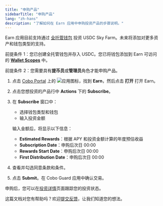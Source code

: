 ```yaml
---
title: "申购产品"
sidebarTitle: "申购产品"
lang: "zh-hans"
description: "了解如何在 Earn 应用中申购投资产品的步骤说明。"
---
```


<Info>Earn 应用目前支持通过 [全托管钱包](/cn/portal/custodial-wallets/introduction) 投资 USDC Sky Farm。未来将添加对更多资产和钱包类型的支持。</Info>

<Note>前提条件 1：您已创建全托管钱包并存入 USDC。您已将钱包添加到 Earn 可访问的 [**Wallet Scopes**](/cn/apps/app-settings) 中。</Note>

<Note>前提条件 2：您需要具有**提币员**或**管理员**角色才能申购产品。</Note>

1. 点击 [Cobo Portal](https://portal.cobo.com/login) 上的 <img src="/en/images/common/icon_apps.svg" className="icon" alt="应用图标"/>，找到 **Earn**，然后点击 **打开** 打开 Earn。

2. 点击您想投资的产品行中 **Actions** 下的 **Subscribe**。

3. 在 **Subscribe** 窗口中：
   - 选择钱包类型和钱包
   - 输入投资金额
   
   输入金额后，将显示以下信息：
      - **Estimated Rewards**：根据 APY 和投资金额计算的年度预估收益
      - **Subscription Date**：申购后次日 00:00
      - **Rewards Start Date**：申购后次日 00:00
      - **First Distribution Date**：申购后次日 00:00

4. 查看并勾选同意条款和条件。

5. 点击 **Submit**。在 Cobo Guard 应用中确认交易。

申购后，您可以在[投资详情](/cn/apps/earn/view)页面跟踪您的投资状态。

<Tip>这篇文档对您有帮助吗？欢迎[提交反馈](https://forms.zohopublic.com/cobo/form/DocumentFeedbackForm/formperma/QvLOhxJv1_JMsJ-1dleZ8Itb_7rzN-LtgvsDdxosoVI?referrername=manuals)，让我们知道您的想法。</Tip>
